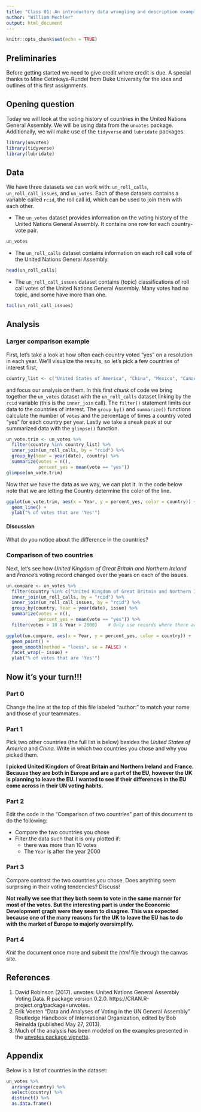 ---
title: "Class 01: An introductory data wrangling and description example"
author: "William Mechler"
output: html_document
---

```{r setup, include=FALSE}
knitr::opts_chunk$set(echo = TRUE)
```

## Preliminaries

Before getting started we need to give credit where credit is due. A special thanks to Mine Cetinkaya-Rundel from Duke University for the idea and outlines of this first assignments.

## Opening question

Today we will look at the voting history of countries in the United Nations General Assembly. We will be using data from the `unvotes` package. Additionally, we will make use of the `tidyverse` and `lubridate` packages.

```{r load-packages, warning=FALSE, message=FALSE}
library(unvotes)
library(tidyverse)
library(lubridate)
```

## Data

We have three datasets we can work with: `un_roll_calls`, `un_roll_call_issues`, and `un_votes`. Each of these datasets contains a variable called `rcid`, the roll call id, which can be used to join them with each other.

- The `un_votes` dataset provides information on the voting history of the United Nations General Assembly. It contains one row for each country-vote pair.

```{r view-un_votes}
un_votes
```

- The `un_roll_calls` dataset contains information on each roll call vote of the United Nations General Assembly.

```{r view-un_roll_calls}
head(un_roll_calls)
```

- The `un_roll_call_issues` dataset contains (topic) classifications of roll call votes of the United Nations General Assembly. Many votes had no topic, and some have more than one.

```{r view-un_roll_call_issues}
tail(un_roll_call_issues)
```

## Analysis

### Larger comparison example

First, let's take a look at how often each country voted "yes" on a resolution in each year. We'll visualize the results, so let's pick a few countries of interest first,

```{r country-list}
country_list <- c("United States of America", "China", "Mexico", "Canada")
```

and focus our analysis on them. In this first *chunk* of code we bring together the `un_votes` dataset with the `un_roll_calls` dataset linking by the `rcid` variable (this is the `inner_join` call). The `filter()` statement limits our data to the countries of interest. The `group_by()` and `summarize()` functions calculate the number of `votes` and the percentage of times a country voted "yes" for each country per year. Lastly we take a sneak peak at our summarized data with the `glimpse()` function.

```{r clean-yearly-yes, fig.width=10, warning=FALSE}
un_vote.trim <- un_votes %>%
  filter(country %in% country_list) %>%
  inner_join(un_roll_calls, by = "rcid") %>%
  group_by(Year = year(date), country) %>%
  summarize(votes = n(),
            percent_yes = mean(vote == "yes"))
glimpse(un_vote.trim)
```

Now that we have the data as we way, we can plot it. In the code below note that we are letting the Country determine the color of the line.

```{r plot-yearly-yes, fig.width=10, warning=FALSE, fig.cap="Figure 1: UN voting records over time for 4 countries. The four lines are close together until the late 1960s, but after that they gradually split with Mexico at about 90%, China at about 80%, Canada at about 50%, and the US at about 20% over the last 50 years."}
ggplot(un_vote.trim, aes(x = Year, y = percent_yes, color = country)) +
  geom_line() +
  ylab("% of votes that are 'Yes'")
```

#### Discussion

What do you notice about the difference in the countries?


### Comparison of two countries

Next, let's see how *United Kingdom of Great Britain and Northern Ireland* and *France*'s voting record changed over the years on each of the issues.

```{r plot-yearly-yes-issue, fig.width=10, warning=FALSE, fig.cap="Figure 2: Plots of UN voting records for the United States and China on the following 6 issues over time: arms control, colonialism, economic development, human rights, nuclear weapons, and Palestinian conflict. The lines on the plot show that China consistently votes yes at a much higher rate than the United States."}
un.compare <- un_votes %>%
  filter(country %in% c("United Kingdom of Great Britain and Northern Ireland", "France")) %>%
  inner_join(un_roll_calls, by = "rcid") %>%
  inner_join(un_roll_call_issues, by = "rcid") %>%
  group_by(country, Year = year(date), issue) %>%
  summarize(votes = n(),
            percent_yes = mean(vote == "yes")) %>%
  filter(votes > 10 & Year > 2000)    # Only use records where there are more than 5 votes

ggplot(un.compare, aes(x = Year, y = percent_yes, color = country)) +
  geom_point() +
  geom_smooth(method = "loess", se = FALSE) +
  facet_wrap(~ issue) +
  ylab("% of votes that are 'Yes'")
```


## Now it's your turn!!!

### Part 0

Change the line at the top of this file labeled "author:" to match your name and those of your teammates.

### Part 1

Pick two other countries (the full list is below) besides the *United States of America* and *China*. Write in which two countries you chose and why you picked them. 

**I picked United Kingdom of Great Britain and Northern Ireland and France. Because they are both in Europe and are a part of the EU, however the UK is planning to leave the EU. I wanted to see if their differences in the EU come across in their UN voting habits.**

### Part 2

Edit the code in the "Comparison of two countries" part of this document to do the following:

* Compare the two countries you chose
* Filter the data such that it is only plotted if:
    - there was more than 10 votes
    - The `Year` is after the year 2000

### Part 3

Compare contrast the two countries you chose. Does anything seem surprising in their voting tendencies? Discuss!

**Not really we see that they both seem to vote in the same manner for most of the votes. But the interesting part is under the Economic Development graph were they seem to disagree. This was expected because one of the many reasons for the UK to leave the EU has to do with the market of Europe to majorly oversimplify. **

### Part 4

*Knit* the document once more and submit the *html* file through the canvas site.


## References

1. David Robinson (2017). unvotes: United Nations General Assembly Voting Data. R package version 0.2.0. https://CRAN.R-project.org/package=unvotes.
2. Erik Voeten "Data and Analyses of Voting in the UN General Assembly" Routledge Handbook of International Organization, edited by Bob Reinalda (published May 27, 2013).
3. Much of the analysis has been modeled on the examples presented in the [unvotes package vignette](https://cran.r-project.org/web/packages/unvotes/vignettes/unvotes.html).

## Appendix

Below is a list of countries in the dataset:

```{r}
un_votes %>% 
  arrange(country) %>% 
  select(country) %>%
  distinct() %>%
  as.data.frame()
```




